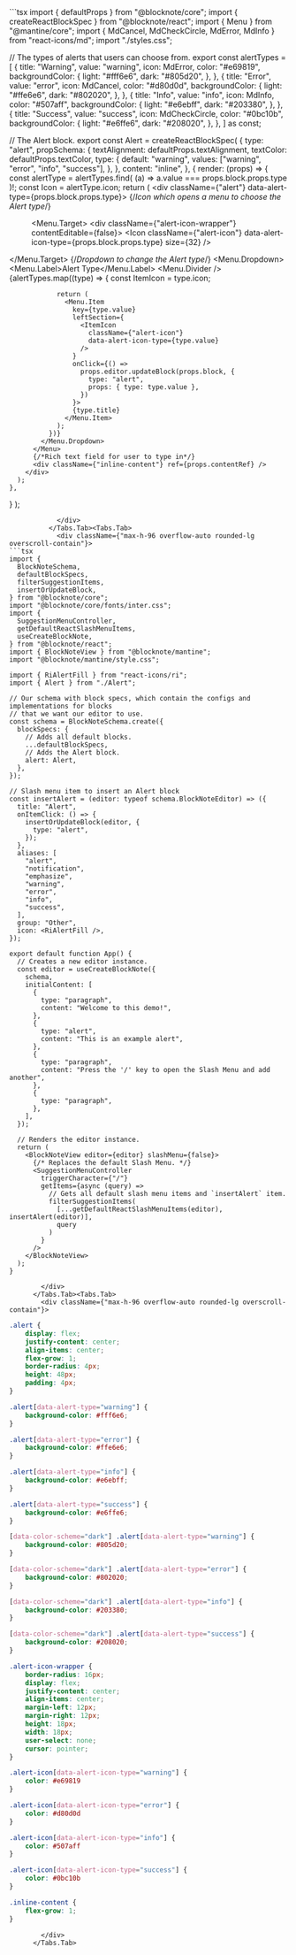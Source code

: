 
<ExampleBlock name="custom-schema/alert-block" path="examples/05-custom-schema/01-alert-block">
  <Tabs items={["Alert.tsx","App.tsx","styles.css"]}>
    <Tabs.Tab>
            <div className={"max-h-96 overflow-auto rounded-lg overscroll-contain"}>
```tsx 
import { defaultProps } from "@blocknote/core";
import { createReactBlockSpec } from "@blocknote/react";
import { Menu } from "@mantine/core";
import { MdCancel, MdCheckCircle, MdError, MdInfo } from "react-icons/md";
import "./styles.css";

// The types of alerts that users can choose from.
export const alertTypes = [
  {
    title: "Warning",
    value: "warning",
    icon: MdError,
    color: "#e69819",
    backgroundColor: {
      light: "#fff6e6",
      dark: "#805d20",
    },
  },
  {
    title: "Error",
    value: "error",
    icon: MdCancel,
    color: "#d80d0d",
    backgroundColor: {
      light: "#ffe6e6",
      dark: "#802020",
    },
  },
  {
    title: "Info",
    value: "info",
    icon: MdInfo,
    color: "#507aff",
    backgroundColor: {
      light: "#e6ebff",
      dark: "#203380",
    },
  },
  {
    title: "Success",
    value: "success",
    icon: MdCheckCircle,
    color: "#0bc10b",
    backgroundColor: {
      light: "#e6ffe6",
      dark: "#208020",
    },
  },
] as const;

// The Alert block.
export const Alert = createReactBlockSpec(
  {
    type: "alert",
    propSchema: {
      textAlignment: defaultProps.textAlignment,
      textColor: defaultProps.textColor,
      type: {
        default: "warning",
        values: ["warning", "error", "info", "success"],
      },
    },
    content: "inline",
  },
  {
    render: (props) => {
      const alertType = alertTypes.find(
        (a) => a.value === props.block.props.type
      )!;
      const Icon = alertType.icon;
      return (
        <div className={"alert"} data-alert-type={props.block.props.type}>
          {/*Icon which opens a menu to choose the Alert type*/}
          <Menu withinPortal={false} zIndex={999999}>
            <Menu.Target>
              <div className={"alert-icon-wrapper"} contentEditable={false}>
                <Icon
                  className={"alert-icon"}
                  data-alert-icon-type={props.block.props.type}
                  size={32}
                />
              </div>
            </Menu.Target>
            {/*Dropdown to change the Alert type*/}
            <Menu.Dropdown>
              <Menu.Label>Alert Type</Menu.Label>
              <Menu.Divider />
              {alertTypes.map((type) => {
                const ItemIcon = type.icon;

                return (
                  <Menu.Item
                    key={type.value}
                    leftSection={
                      <ItemIcon
                        className={"alert-icon"}
                        data-alert-icon-type={type.value}
                      />
                    }
                    onClick={() =>
                      props.editor.updateBlock(props.block, {
                        type: "alert",
                        props: { type: type.value },
                      })
                    }>
                    {type.title}
                  </Menu.Item>
                );
              })}
            </Menu.Dropdown>
          </Menu>
          {/*Rich text field for user to type in*/}
          <div className={"inline-content"} ref={props.contentRef} />
        </div>
      );
    },
  }
);

```
            </div>
          </Tabs.Tab><Tabs.Tab>
            <div className={"max-h-96 overflow-auto rounded-lg overscroll-contain"}>
```tsx 
import {
  BlockNoteSchema,
  defaultBlockSpecs,
  filterSuggestionItems,
  insertOrUpdateBlock,
} from "@blocknote/core";
import "@blocknote/core/fonts/inter.css";
import {
  SuggestionMenuController,
  getDefaultReactSlashMenuItems,
  useCreateBlockNote,
} from "@blocknote/react";
import { BlockNoteView } from "@blocknote/mantine";
import "@blocknote/mantine/style.css";

import { RiAlertFill } from "react-icons/ri";
import { Alert } from "./Alert";

// Our schema with block specs, which contain the configs and implementations for blocks
// that we want our editor to use.
const schema = BlockNoteSchema.create({
  blockSpecs: {
    // Adds all default blocks.
    ...defaultBlockSpecs,
    // Adds the Alert block.
    alert: Alert,
  },
});

// Slash menu item to insert an Alert block
const insertAlert = (editor: typeof schema.BlockNoteEditor) => ({
  title: "Alert",
  onItemClick: () => {
    insertOrUpdateBlock(editor, {
      type: "alert",
    });
  },
  aliases: [
    "alert",
    "notification",
    "emphasize",
    "warning",
    "error",
    "info",
    "success",
  ],
  group: "Other",
  icon: <RiAlertFill />,
});

export default function App() {
  // Creates a new editor instance.
  const editor = useCreateBlockNote({
    schema,
    initialContent: [
      {
        type: "paragraph",
        content: "Welcome to this demo!",
      },
      {
        type: "alert",
        content: "This is an example alert",
      },
      {
        type: "paragraph",
        content: "Press the '/' key to open the Slash Menu and add another",
      },
      {
        type: "paragraph",
      },
    ],
  });

  // Renders the editor instance.
  return (
    <BlockNoteView editor={editor} slashMenu={false}>
      {/* Replaces the default Slash Menu. */}
      <SuggestionMenuController
        triggerCharacter={"/"}
        getItems={async (query) =>
          // Gets all default slash menu items and `insertAlert` item.
          filterSuggestionItems(
            [...getDefaultReactSlashMenuItems(editor), insertAlert(editor)],
            query
          )
        }
      />
    </BlockNoteView>
  );
}

```
            </div>
          </Tabs.Tab><Tabs.Tab>
            <div className={"max-h-96 overflow-auto rounded-lg overscroll-contain"}>
```css 
.alert {
    display: flex;
    justify-content: center;
    align-items: center;
    flex-grow: 1;
    border-radius: 4px;
    height: 48px;
    padding: 4px;
}

.alert[data-alert-type="warning"] {
    background-color: #fff6e6;
}

.alert[data-alert-type="error"] {
    background-color: #ffe6e6;
}

.alert[data-alert-type="info"] {
    background-color: #e6ebff;
}

.alert[data-alert-type="success"] {
    background-color: #e6ffe6;
}

[data-color-scheme="dark"] .alert[data-alert-type="warning"] {
    background-color: #805d20;
}

[data-color-scheme="dark"] .alert[data-alert-type="error"] {
    background-color: #802020;
}

[data-color-scheme="dark"] .alert[data-alert-type="info"] {
    background-color: #203380;
}

[data-color-scheme="dark"] .alert[data-alert-type="success"] {
    background-color: #208020;
}

.alert-icon-wrapper {
    border-radius: 16px;
    display: flex;
    justify-content: center;
    align-items: center;
    margin-left: 12px;
    margin-right: 12px;
    height: 18px;
    width: 18px;
    user-select: none;
    cursor: pointer;
}

.alert-icon[data-alert-icon-type="warning"] {
    color: #e69819
}

.alert-icon[data-alert-icon-type="error"] {
    color: #d80d0d
}

.alert-icon[data-alert-icon-type="info"] {
    color: #507aff
}

.alert-icon[data-alert-icon-type="success"] {
    color: #0bc10b
}

.inline-content {
    flex-grow: 1;
}
```
            </div>
          </Tabs.Tab>
  </Tabs>
</ExampleBlock>